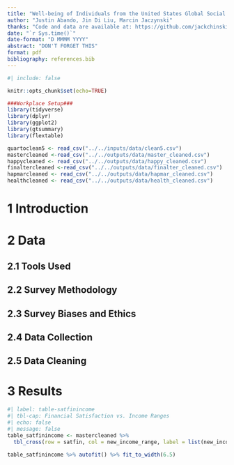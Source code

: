 ```yaml
---
title: "Well-being of Individuals from the United States Global Social Survey are Affected by Finances, Relationships, and Health"
author: "Justin Abando, Jin Di Liu, Marcin Jaczynski"
thanks: "Code and data are available at: https://github.com/jackchinski/happiness_report"
date: "`r Sys.time()`"
date-format: "D MMMM YYYY"
abstract: "DON'T FORGET THIS"
format: pdf
bibliography: references.bib
---
```


```r
#| include: false

knitr::opts_chunk$set(echo=TRUE)

###Workplace Setup###
library(tidyverse)
library(dplyr)
library(ggplot2)
library(gtsummary)
library(flextable)

quartoclean5 <- read_csv("../../inputs/data/clean5.csv")
mastercleaned <-read_csv("../../outputs/data/master_cleaned.csv")
happycleaned <- read_csv("../../outputs/data/happy_cleaned.csv")
finaltercleaned <-read_csv("../../outputs/data/finalter_cleaned.csv")
hapmarcleaned <- read_csv("../../outputs/data/hapmar_cleaned.csv")
healthcleaned <- read_csv("../../outputs/data/health_cleaned.csv")

```



# 1 Introduction


# 2 Data


## 2.1 Tools Used



## 2.2 Survey Methodology



## 2.3 Survey Biases and Ethics



## 2.4 Data Collection



## 2.5 Data Cleaning



# 3 Results

\newpage
```r
#| label: table-satfinincome
#| tbl-cap: Financial Satisfaction vs. Income Ranges
#| echo: false
#| message: false
table_satfinincome <- mastercleaned %>% 
  tbl_cross(row = satfin, col = new_income_range, label = list(new_income_range ~ "Income Ranges", satfin ~ "Financial Satisfaction"), percent = "column") %>% as_flex_table() %>% set_caption(caption = "Financial Satisfaction vs. Income Ranges")

table_satfinincome %>% autofit() %>% fit_to_width(6.5)


```